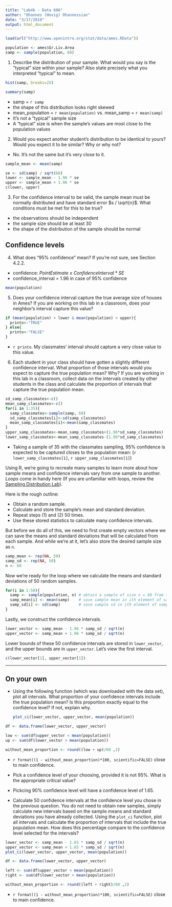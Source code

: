 ```yaml
---
title: "Lab4b - Data 606"
author: "Ohannes (Hovig) Ohannessian"
date: "3/17/2018"
output: html_document
---
```


```r
load(url("http://www.openintro.org/stat/data/ames.RData"))
```


```r
population <- ames$Gr.Liv.Area
samp <- sample(population, 60)
```

1.  Describe the distribution of your sample. What would you say is the 
"typical" size within your sample? Also state precisely what you interpreted 
"typical" to mean.

```r
hist(samp, breaks=25)
```

```r
summary(samp)
```

<div class="alert alert-warning">
* samp = `r samp`
* the shape of this distribution looks right skewed
* mean_population = `r mean(population)` vs. mean_samp = `r mean(samp)`
* It's not a "typical" sample size
* A "typical" size is when the sample's values are most close to the population values
</div>

2.  Would you expect another student's distribution to be identical to yours? 
Would you expect it to be similar? Why or why not?

<div class="alert alert-warning">
* No. It's not the same but it's very close to it.
</div>

```r
sample_mean <- mean(samp)
```


```r
se <- sd(samp) / sqrt(60)
lower <- sample_mean - 1.96 * se
upper <- sample_mean + 1.96 * se
c(lower, upper)
```


3.  For the confidence interval to be valid, the sample mean must be normally 
distributed and have standard error $s / \sqrt{n}$. What conditions must be 
met for this to be true?

<div class="alert alert-warning">
* the observations should be independent
* the sample size should be at least 30
* the shape of the distribution of the sample should be normal
</div>

## Confidence levels

4.  What does "95% confidence" mean? If you're not sure, see Section 4.2.2.

<div class="alert alert-warning">
* confidence: $Point Estimate ± Confidence Interval * SE$
* confidence_interval = 1.96 in case of 95% confidence
</div>


```r
mean(population)
```

5.  Does your confidence interval capture the true average size of houses in 
Ames? If you are working on this lab in a classroom, does your neighbor's 
interval capture this value?

```r
if (mean(population) > lower & mean(population) < upper){
  printo<-"TRUE"
} else{
  printo<-"FALSE"
}
```

<div class="alert alert-warning">
* `r printo`. My classmates' interval should capture a very close value to this value.
</div>

6.  Each student in your class should have gotten a slightly different 
confidence interval. What proportion of those intervals would you expect to 
capture the true population mean? Why? If you are working in this lab in a 
classroom, collect data on the intervals created by other students in the 
class and calculate the proportion of intervals that capture the true 
population mean.

```r
sd_samp_classmates<-c()
mean_samp_classmates<-c()
for(i in 1:35){
  samp_classmates<-sample(samp, 60)
  sd_samp_classmates[i]<-sd(samp_classmates)
  mean_samp_classmates[i]<-mean(samp_classmates)
}
upper_samp_classmates<-mean_samp_classmates+(1.96*sd_samp_classmates)
lower_samp_classmates<-mean_samp_classmates-(1.96*sd_samp_classmates)
```

<div class="alert alert-warning">
* Taking a sample of 35 with the classmates sampling, 95% confidence is expected to be captured closes to the population mean: (`r lower_samp_classmates[1]`, `r upper_samp_classmates[1]`)
</div>

Using R, we're going to recreate many samples to learn more about how sample 
means and confidence intervals vary from one sample to another. *Loops* come 
in handy here (If you are unfamiliar with loops, review the [Sampling Distribution Lab](http://htmlpreview.github.io/?https://github.com/andrewpbray/oiLabs/blob/master/sampling_distributions/sampling_distributions.html)).

Here is the rough outline:

-   Obtain a random sample.
-   Calculate and store the sample's mean and standard deviation.
-   Repeat steps (1) and (2) 50 times.
-   Use these stored statistics to calculate many confidence intervals.


But before we do all of this, we need to first create empty vectors where we 
can save the means and standard deviations that will be calculated from each 
sample. And while we're at it, let's also store the desired sample size as `n`.

```r
samp_mean <- rep(NA, 50)
samp_sd <- rep(NA, 50)
n <- 60
```

Now we're ready for the loop where we calculate the means and standard deviations of 50 random samples.

```r
for(i in 1:50){
  samp <- sample(population, n) # obtain a sample of size n = 60 from the population
  samp_mean[i] <- mean(samp)    # save sample mean in ith element of samp_mean
  samp_sd[i] <- sd(samp)        # save sample sd in ith element of samp_sd
}
```

Lastly, we construct the confidence intervals.

```r
lower_vector <- samp_mean - 1.96 * samp_sd / sqrt(n) 
upper_vector <- samp_mean + 1.96 * samp_sd / sqrt(n)
```

Lower bounds of these 50 confidence intervals are stored in `lower_vector`, 
and the upper bounds are in `upper_vector`. Let's view the first interval.

```r
c(lower_vector[1], upper_vector[1])
```

* * *

## On your own

-   Using the following function (which was downloaded with the data set), 
    plot all intervals. What proportion of your confidence intervals include 
    the true population mean? Is this proportion exactly equal to the 
    confidence level? If not, explain why.

    ```r
    plot_ci(lower_vector, upper_vector, mean(population))
    ```

```r
df <- data.frame(lower_vector, upper_vector)

low <- sum(df$upper_vector < mean(population))
up <- sum(df$lower_vector > mean(population))

without_mean_proportion <- round((low + up)/60 ,2)
```

<div class="alert alert-warning">
* `r format((1 - without_mean_proportion)*100, scientific=FALSE)` close to main confidence.
</div>

-   Pick a confidence level of your choosing, provided it is not 95%. What is 
    the appropriate critical value?

<div class="alert alert-warning">
* Pickcing 90% confidence level will have a confidence level of 1.65.
</div>

-   Calculate 50 confidence intervals at the confidence level you chose in the 
    previous question. You do not need to obtain new samples, simply calculate 
    new intervals based on the sample means and standard deviations you have 
    already collected. Using the `plot_ci` function, plot all intervals and 
    calculate the proportion of intervals that include the true population 
    mean. How does this percentage compare to the confidence level selected for
    the intervals?

```r
lower_vector <- samp_mean - 1.65 * samp_sd / sqrt(n) 
upper_vector <- samp_mean + 1.65 * samp_sd / sqrt(n)
plot_ci(lower_vector, upper_vector, mean(population))
```

```r
df <- data.frame(lower_vector, upper_vector)

left <- sum(df$upper_vector < mean(population))
right <- sum(df$lower_vector > mean(population))

without_mean_proportion <- round((left + right)/60 ,2)
```

<div class="alert alert-warning">
* `r format((1 - without_mean_proportion)*100, scientific=FALSE)` close to main confidence.
</div>


